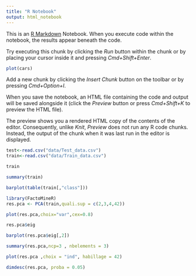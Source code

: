 ```yaml
---
title: "R Notebook"
output: html_notebook
---
```


This is an [R Markdown](http://rmarkdown.rstudio.com) Notebook. When you execute code within the notebook, the results appear beneath the code. 

Try executing this chunk by clicking the *Run* button within the chunk or by placing your cursor inside it and pressing *Cmd+Shift+Enter*. 

```r
plot(cars)
```

Add a new chunk by clicking the *Insert Chunk* button on the toolbar or by pressing *Cmd+Option+I*.

When you save the notebook, an HTML file containing the code and output will be saved alongside it (click the *Preview* button or press *Cmd+Shift+K* to preview the HTML file). 

The preview shows you a rendered HTML copy of the contents of the editor. Consequently, unlike *Knit*, *Preview* does not run any R code chunks. Instead, the output of the chunk when it was last run in the editor is displayed.

```r
test<-read.csv("data/Test_data.csv")
train<-read.csv("data/Train_data.csv")

train
```
```r
summary(train)
```
```r
barplot(table(train[,"class"]))
```
```r
library(FactoMineR)
res.pca <- PCA(train,quali.sup = c(2,3,4,42))
```


```r
plot(res.pca,choix="var",cex=0.8)
```

```r
res.pca$eig
```
```r
barplot(res.pca$eig[,2])
```
```r
summary(res.pca,ncp=3 , nbelements = 3)
```
```r
plot(res.pca ,choix = "ind", habillage = 42)
```
```r
dimdesc(res.pca, proba = 0.05)
```

